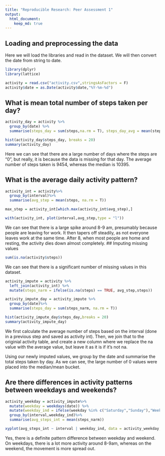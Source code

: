 ---
title: "Reproducible Research: Peer Assessment 1"
output: 
  html_document:
    keep_md: true
---


## Loading and preprocessing the data
Here we will load the libraries and read in the dataset. We will then convert the date from string to date.
```{r}
library(dplyr)
library(lattice)

activity = read.csv("activity.csv",stringsAsFactors = F)
activity$date = as.Date(activity$date,"%Y-%m-%d")
```

## What is mean total number of steps taken per day?
```{r}
activity_day = activity %>%
  group_by(date) %>%
  summarise(steps_day = sum(steps,na.rm = T), steps_day_avg = mean(steps,na.rm = T))

hist(activity_day$steps_day, breaks = 20)
summary(activity_day)
```

Here we can see that there are a large number of days where the steps are "0", but really, it is because the data is missing for that day. The average number of steps taken is 9454, whereas the median is 10395. 

## What is the average daily activity pattern?
```{r}
activity_int = activity%>%
  group_by(interval)%>%
  summarise(avg_step = mean(steps, na.rm = T))

max_step = activity_int[which.max(activity_int$avg_step),]

with(activity_int, plot(interval,avg_step,type = "l"))
```

We can see that there is a large spike around 8-9 am, presumably because people are leaving for work. It then tapers off steadily, as not everyone leaves work at the same time. After 8, when most people are home and resting, the activity dies down almost completely. 
## Imputing missing values
```{r}
sum(is.na(activity$steps))
```
We can see that there is a significant number of missing values in this dataset. 
```{r}
activity_impute = activity %>%
  left_join(activity_int) %>%
  mutate(steps_narm = ifelse(is.na(steps) == TRUE, avg_step,steps)) 

activity_impute_day = activity_impute %>%
  group_by(date)%>%
  summarise(steps_day = sum(steps_narm, na.rm = T))

hist(activity_impute_day$steps_day,breaks = 20)
summary(activity_impute_day)
```
We first calculate the average number of steps based on the interval (done in a previous step and saved as activity int). Then, we join that to the originial activity table, and create a new column where we replace the na value with the average value, but leave it as it is if it's not na. 

Using our newly imputed values, we group by the date and summarise the total steps taken by day. As we can see, the large number of 0 values were placed into the median/mean bucket. 

## Are there differences in activity patterns between weekdays and weekends?
```{r}
activity_weekday = activity_impute%>%
  mutate(weekday = weekdays(date)) %>%
  mutate(weekday_ind = ifelse(weekday %in% c("Saturday","Sunday"),"Weekend","Weekday"))%>%
  group_by(interval,weekday_ind)%>%
  summarise(avg_steps_int = mean(steps_narm))

xyplot(avg_steps_int ~ interval | weekday_ind, data = activity_weekday, type = "l")
```
Yes, there is a definite pattern difference between weekday and weekend. On weekdays, there is a lot more activity around 8-9am, whereas on the weekend, the movement is more spread out. 
